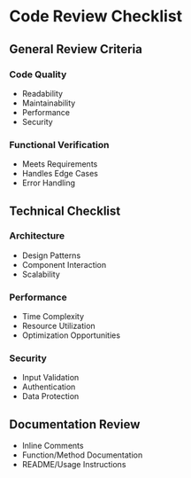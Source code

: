 # Code Review Checklist

## General Review Criteria
### Code Quality
- Readability
- Maintainability
- Performance
- Security

### Functional Verification
- Meets Requirements
- Handles Edge Cases
- Error Handling

## Technical Checklist
### Architecture
- Design Patterns
- Component Interaction
- Scalability

### Performance
- Time Complexity
- Resource Utilization
- Optimization Opportunities

### Security
- Input Validation
- Authentication
- Data Protection

## Documentation Review
- Inline Comments
- Function/Method Documentation
- README/Usage Instructions
